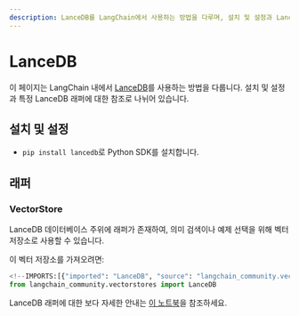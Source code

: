 ```yaml
---
description: LanceDB를 LangChain에서 사용하는 방법을 다루며, 설치 및 설정과 LanceDB 래퍼에 대한 정보를 제공합니다.
---
```


# LanceDB

이 페이지는 LangChain 내에서 [LanceDB](https://github.com/lancedb/lancedb)를 사용하는 방법을 다룹니다. 설치 및 설정과 특정 LanceDB 래퍼에 대한 참조로 나뉘어 있습니다.

## 설치 및 설정

- `pip install lancedb`로 Python SDK를 설치합니다.

## 래퍼

### VectorStore

LanceDB 데이터베이스 주위에 래퍼가 존재하여, 의미 검색이나 예제 선택을 위해 벡터 저장소로 사용할 수 있습니다.

이 벡터 저장소를 가져오려면:

```python
<!--IMPORTS:[{"imported": "LanceDB", "source": "langchain_community.vectorstores", "docs": "https://api.python.langchain.com/en/latest/vectorstores/langchain_community.vectorstores.lancedb.LanceDB.html", "title": "LanceDB"}]-->
from langchain_community.vectorstores import LanceDB
```


LanceDB 래퍼에 대한 보다 자세한 안내는 [이 노트북](/docs/integrations/vectorstores/lancedb)을 참조하세요.
